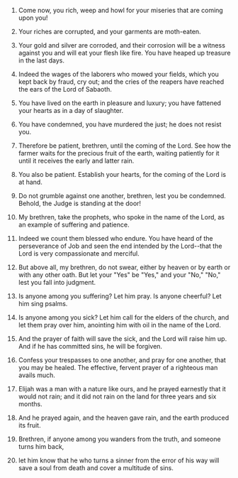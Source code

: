 
1. Come now, you rich, weep and howl for your miseries that are coming upon you!

2. Your riches are corrupted, and your garments are moth-eaten.

3. Your gold and silver are corroded, and their corrosion will be a witness against you and will eat your flesh like fire. You have heaped up treasure in the last days.

4. Indeed the wages of the laborers who mowed your fields, which you kept back by fraud, cry out; and the cries of the reapers have reached the ears of the Lord of Sabaoth.

5. You have lived on the earth in pleasure and luxury; you have fattened your hearts as in a day of slaughter.

6. You have condemned, you have murdered the just; he does not resist you.

7. Therefore be patient, brethren, until the coming of the Lord. See how the farmer waits for the precious fruit of the earth, waiting patiently for it until it receives the early and latter rain.

8. You also be patient. Establish your hearts, for the coming of the Lord is at hand.

9. Do not grumble against one another, brethren, lest you be condemned. Behold, the Judge is standing at the door!

10. My brethren, take the prophets, who spoke in the name of the Lord, as an example of suffering and patience.

11. Indeed we count them blessed who endure. You have heard of the perseverance of Job and seen the end intended by the Lord--that the Lord is very compassionate and merciful.

12. But above all, my brethren, do not swear, either by heaven or by earth or with any other oath. But let your "Yes" be "Yes," and your "No," "No," lest you fall into judgment.

13. Is anyone among you suffering? Let him pray. Is anyone cheerful? Let him sing psalms.

14. Is anyone among you sick? Let him call for the elders of the church, and let them pray over him, anointing him with oil in the name of the Lord.

15. And the prayer of faith will save the sick, and the Lord will raise him up. And if he has committed sins, he will be forgiven.

16. Confess your trespasses to one another, and pray for one another, that you may be healed. The effective, fervent prayer of a righteous man avails much.

17. Elijah was a man with a nature like ours, and he prayed earnestly that it would not rain; and it did not rain on the land for three years and six months.

18. And he prayed again, and the heaven gave rain, and the earth produced its fruit.

19. Brethren, if anyone among you wanders from the truth, and someone turns him back,

20. let him know that he who turns a sinner from the error of his way will save a soul from death and cover a multitude of sins.



